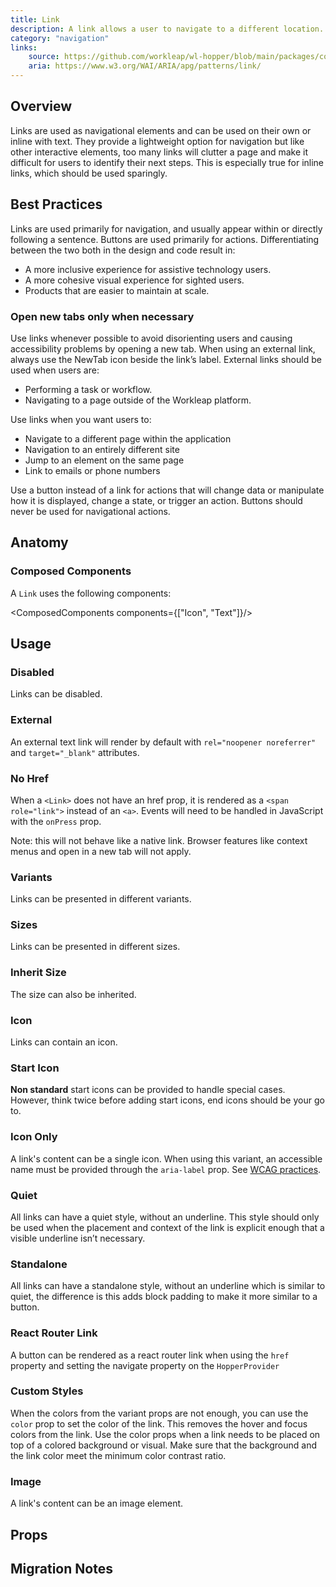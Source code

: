```yaml
---
title: Link
description: A link allows a user to navigate to a different location.
category: "navigation"
links:
    source: https://github.com/workleap/wl-hopper/blob/main/packages/components/src/link/src/Link.tsx
    aria: https://www.w3.org/WAI/ARIA/apg/patterns/link/
---
```


<Example src="link/docs/preview" isOpen />

## Overview

Links are used as navigational elements and can be used on their own or inline with text.
They provide a lightweight option for navigation but like other interactive elements, too many links will clutter a page and make it difficult for users to identify their next steps.
This is especially true for inline links, which should be used sparingly.

## Best Practices

Links are used primarily for navigation, and usually appear within or directly following a sentence. Buttons are used primarily for actions.
Differentiating between the two both in the design and code result in:

- A more inclusive experience for assistive technology users.
- A more cohesive visual experience for sighted users.
- Products that are easier to maintain at scale.

### Open new tabs only when necessary

Use links whenever possible to avoid disorienting users and causing accessibility problems by opening a new tab. When using an external link, always use the NewTab icon beside the link’s label. External links should be used when users are:

- Performing a task or workflow.
- Navigating to a page outside of the Workleap platform.

Use links when you want users to:

- Navigate to a different page within the application
- Navigation to an entirely different site
- Jump to an element on the same page
- Link to emails or phone numbers

Use a button instead of a link for actions that will change data or manipulate how it is displayed, change a state, or trigger an action. Buttons should never be used for navigational actions.

## Anatomy

### Composed Components

A `Link` uses the following components:

<ComposedComponents components={["Icon", "Text"]}/>

## Usage

### Disabled

Links can be disabled.

<Example src="link/docs/disabled" />

### External

An external text link will render by default with `rel="noopener noreferrer"` and `target="_blank"` attributes.

<Example src="link/docs/external" />

### No Href

When a `<Link>` does not have an href prop, it is rendered as a `<span role="link">` instead of an `<a>`. Events will need to be handled in JavaScript with the `onPress` prop.

Note: this will not behave like a native link. Browser features like context menus and open in a new tab will not apply.

<Example src="link/docs/noHref" />

### Variants

Links can be presented in different variants.

<Example src="link/docs/variants" />

### Sizes

Links can be presented in different sizes.

<Example src="link/docs/size" />

### Inherit Size

The size can also be inherited.

<Example src="link/docs/inheritSize" />

### Icon

Links can contain an icon.

<Example src="link/docs/icon" />

### Start Icon

**Non standard** start icons can be provided to handle special cases. However, think twice before adding start icons, end icons should be your go to.

<Example src="link/docs/startIcon" />

### Icon Only

A link's content can be a single icon. When using this variant, an accessible name must be provided through the `aria-label` prop. See [WCAG practices](https://www.w3.org/TR/WCAG20-TECHS/ARIA6.html).

<Example src="link/docs/iconOnly" />

### Quiet

All links can have a quiet style, without an underline. This style should only be used when the placement and context of the link is explicit enough that a visible underline isn’t necessary.

<Example src="link/docs/quiet" />

### Standalone

All links can have a standalone style, without an underline which is similar to quiet, the difference is this adds block padding to make it more similar to a button.

<Example src="link/docs/standalone" />

### React Router Link

A button can be rendered as a react router link when using the `href` property and setting the navigate property on the `HopperProvider`

<Example src="link/docs/reactRouterLink" />

### Custom Styles

When the colors from the variant props are not enough, you can use the `color` prop to set the color of the link. This removes the hover and focus colors from the link. Use the color props when a link needs to be placed on top of a colored background or visual. Make sure that the background and the link color meet the minimum color contrast ratio.

<Example src="link/docs/staticColor" />

### Image

A link's content can be an image element.

<Example src="link/docs/image" />

## Props

<PropTable component="Link" />

## Migration Notes

<MigrateGuide src="link/docs/migration-notes" />
